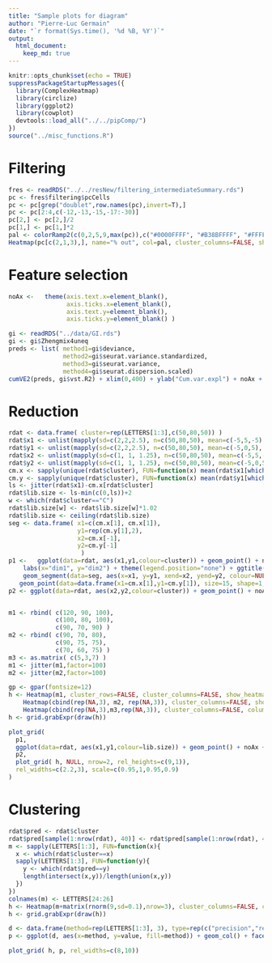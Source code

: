 ```yaml
---
title: "Sample plots for diagram"
author: "Pierre-Luc Germain"
date: "`r format(Sys.time(), '%d %B, %Y')`"
output:
  html_document:
    keep_md: true
---
```


```r
knitr::opts_chunk$set(echo = TRUE)
suppressPackageStartupMessages({
  library(ComplexHeatmap)
  library(circlize)
  library(ggplot2)
  library(cowplot)
  devtools::load_all("../../pipComp/")
})
source("../misc_functions.R")
```

# Filtering

```r
fres <- readRDS("../../resNew/filtering_intermediateSummary.rds")
pc <- fres$filtering$pcCells
pc <- pc[grep("doublet",row.names(pc),invert=T),]
pc <- pc[2:4,c(-12,-13,-15,-17:-30)]
pc[2,] <- pc[2,]/2
pc[1,] <- pc[1,]*2
pal <- colorRamp2(c(0,2,5,9,max(pc)),c("#0000FFFF", "#B38BFFFF", "#FFFFFFFF", "#FF9E81FF", "#FF0000FF"))
Heatmap(pc[c(2,1,3),], name="% out", col=pal, cluster_columns=FALSE, show_column_names=FALSE, show_row_names=FALSE, cluster_rows=FALSE, row_title="Filter methods", column_title="Subpopulations")
```

# Feature selection

```r
noAx <-   theme(axis.text.x=element_blank(),
                axis.ticks.x=element_blank(),
                axis.text.y=element_blank(),
                axis.ticks.y=element_blank() )

gi <- readRDS("../data/GI.rds")
gi <- gi$Zhengmix4uneq
preds <- list( method1=gi$deviance,
               method2=gi$seurat.variance.standardized,
               method3=gi$seurat.variance,
               method4=gi$seurat.dispersion.scaled)
cumVE2(preds, gi$vst.R2) + xlim(0,400) + ylab("Cum.var.expl") + noAx + theme(legend.position="none")
```

# Reduction

```r
rdat <- data.frame( cluster=rep(LETTERS[1:3],c(50,80,50)) )
rdat$x1 <- unlist(mapply(sd=c(2,2,2.5), n=c(50,80,50), mean=c(-5,5,-5), FUN=rnorm))
rdat$y1 <- unlist(mapply(sd=c(2,2,2.5), n=c(50,80,50), mean=c(-5,0,5), FUN=rnorm))
rdat$x2 <- unlist(mapply(sd=c(1, 1, 1.25), n=c(50,80,50), mean=c(-5,5,-5), FUN=rnorm))
rdat$y2 <- unlist(mapply(sd=c(1, 1, 1.25), n=c(50,80,50), mean=c(-5,0,5), FUN=rnorm))
cm.x <- sapply(unique(rdat$cluster), FUN=function(x) mean(rdat$x1[which(rdat$cluster==x)]))
cm.y <- sapply(unique(rdat$cluster), FUN=function(x) mean(rdat$y1[which(rdat$cluster==x)]))
ls <- jitter(rdat$x1)-cm.x[rdat$cluster]
rdat$lib.size <- ls-min(c(0,ls))+2
w <- which(rdat$cluster=="C")
rdat$lib.size[w] <- rdat$lib.size[w]*1.02
rdat$lib.size <- ceiling(rdat$lib.size)
seg <- data.frame( x1=c(cm.x[1], cm.x[1]),
                   y1=rep(cm.y[1],2),
                   x2=cm.x[-1],
                   y2=cm.y[-1]
                    )
p1 <-   ggplot(data=rdat, aes(x1,y1,colour=cluster)) + geom_point() + noAx + 
    labs(x="dim1", y="dim2") + theme(legend.position="none") + ggtitle("Poorly-defined") +
    geom_segment(data=seg, aes(x=x1, y=y1, xend=x2, yend=y2, colour=NULL), linetype="dashed") + 
   geom_point(data=data.frame(x1=cm.x[1],y1=cm.y[1]), size=15, shape=1, colour="black")
p2 <- ggplot(data=rdat, aes(x2,y2,colour=cluster)) + geom_point() + noAx+ labs(x="dim1", y="dim2") + theme(legend.position="none") + ggtitle("Well-defined")


m1 <- rbind( c(120, 90, 100),
             c(100, 80, 100),
             c(90, 70, 90) )
m2 <- rbind( c(90, 70, 80),
             c(90, 75, 75),
             c(70, 60, 75) )
m3 <- as.matrix( c(5,3,7) )
m1 <- jitter(m1,factor=100)
m2 <- jitter(m2,factor=100)

gp <- gpar(fontsize=12)
h <- Heatmap(m1, cluster_rows=FALSE, cluster_columns=FALSE, show_heatmap_legend=FALSE, column_title="silhouette\nwidth", row_title="method", column_title_gp=gp) + 
    Heatmap(cbind(rep(NA,3), m2, rep(NA,3)), cluster_columns=FALSE, show_heatmap_legend=FALSE, column_title="var expl.\nby subpop", na_col="white", column_title_gp=gp) + 
    Heatmap(cbind(rep(NA,3),m3,rep(NA,3)), cluster_columns=FALSE, column_title="libsize\ncorr.", show_heatmap_legend=FALSE, na_col="white", column_title_gp=gp)
h <- grid.grabExpr(draw(h))

plot_grid(
  p1,
  ggplot(data=rdat, aes(x1,y1,colour=lib.size)) + geom_point() + noAx + theme(legend.text=element_blank()) + ggtitle("Correlation with\nlibrary size") + labs(x="dim1", y="dim2", colour="lib\nsize"),
  p2,
  plot_grid( h, NULL, nrow=2, rel_heights=c(9,1)),
  rel_widths=c(2.2,3), scale=c(0.95,1,0.95,0.9)
)
```

# Clustering

```r
rdat$pred <- rdat$cluster
rdat$pred[sample(1:nrow(rdat), 40)] <- rdat$pred[sample(1:nrow(rdat), 40)]
m <- sapply(LETTERS[1:3], FUN=function(x){
  x <- which(rdat$cluster==x)
  sapply(LETTERS[1:3], FUN=function(y){
    y <- which(rdat$pred==y)
    length(intersect(x,y))/length(union(x,y))
  })
})
colnames(m) <- LETTERS[24:26]
h <- Heatmap(m+matrix(rnorm(9,sd=0.1),nrow=3), cluster_columns=FALSE, cluster_rows=FALSE, row_title="real\nsubpopulation", column_title="predicted\ncluster", show_heatmap_legend=FALSE, row_title_gp=gp, column_title_gp=gp)
h <- grid.grabExpr(draw(h))

d <- data.frame(method=rep(LETTERS[1:3], 3), type=rep(c("precision","recall","ARI"), each=3), value=c(1,0.9,0.85, 0.77, 0.78, 0.65, 0.95, 0.9, 0.8))
p <- ggplot(d, aes(x=method, y=value, fill=method)) + geom_col() + facet_grid(~type) + theme(axis.text.x=element_blank(), axis.text.y=element_blank(), axis.title.y=element_blank(), axis.ticks = element_blank(), legend.position="none", axis.line = element_blank(), strip.background = element_rect(colour="white", fill="white"))

plot_grid( h, p, rel_widths=c(8,10))
```